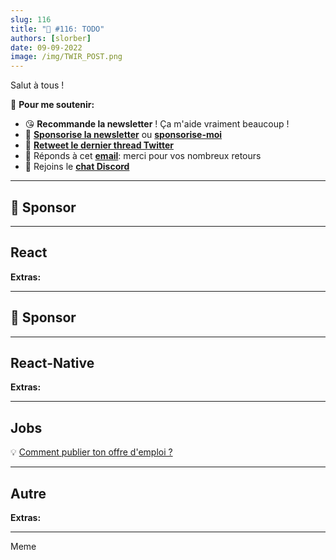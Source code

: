 ```yaml
---
slug: 116
title: "📨 #116: TODO"
authors: [slorber]
date: 09-09-2022
image: /img/TWIR_POST.png
---
```


Salut à tous !

<!-- intro TODO -->

<!-- truncate -->

🙏 **Pour me soutenir:**

- 😘 **Recommande la newsletter** ! Ça m'aide vraiment beaucoup !
- 💸 [**Sponsorise la newsletter**](https://thisweekinreact.com/fr/sponsor) ou [**sponsorise-moi**](https://github.com/sponsors/slorber)
- 🧵 [**Retweet le dernier thread Twitter**](https://slo.im/thread)
- 📨 Réponds à cet [**email**](mailto:sebastien@thisweekinreact.com): merci pour vos nombreux retours
- 💬 Rejoins le [**chat Discord**](https://thisweekinreact/discord)

<SubscribeFormEmbed />

---

## 💸 Sponsor

---

## React

**Extras:**

---

## 💸 Sponsor

---

## React-Native

**Extras:**

<SubscribeFormEmbed />

---

## Jobs

💡 [Comment publier ton offre d'emploi ?](https://thisweekinreact.com/fr/sponsor)

---

## Autre

**Extras:**

---

<SubscribeFormEmbed />

Meme
